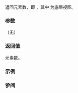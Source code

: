 {{cpp/ranges/elements_view/title|size}}
{{cpp/ranges/elements_view/navbar}}

{{dcl begin}}
{{dcl|since=c++20|
constexpr auto size() requires ranges::sized_range&lt;V&gt;;
}}
{{dcl|since=c++20|
constexpr auto size() const requires ranges::sized_range&lt;const V&gt;;
}}
{{dcl end}}

返回元素数，即 {{c|ranges::size(base_)}}，其中 {{rlpi|/#数据成员|base_}} 为底层视图。

===参数===
（无）

===返回值===
元素数。

===示例===
{{example
|code=
|output=
}}

===参阅===
{{dsc begin}}
{{dsc inc|cpp/ranges/dsc size}}
{{dsc inc|cpp/ranges/dsc ssize}}
{{dsc end}}

{{langlinks|en|es|ja|ru}}